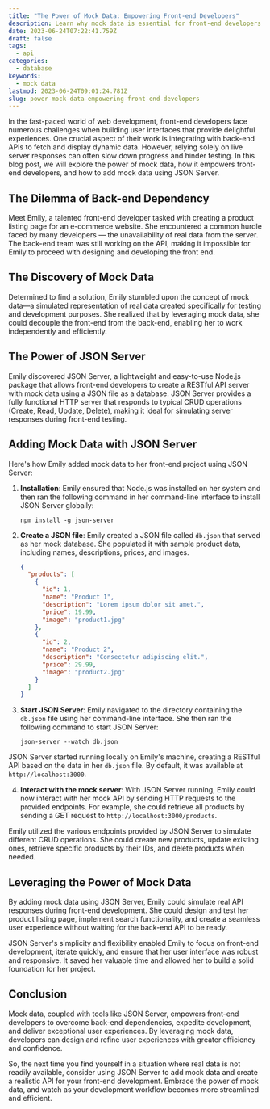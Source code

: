 ```yaml
---
title: "The Power of Mock Data: Empowering Front-end Developers"
description: Learn why mock data is essential for front-end developers and how to add it using JSON Server.
date: 2023-06-24T07:22:41.759Z
draft: false
tags:
  - api
categories:
  - database
keywords:
  - mock data
lastmod: 2023-06-24T09:01:24.781Z
slug: power-mock-data-empowering-front-end-developers
---
```


In the fast-paced world of web development, front-end developers face numerous challenges when building user interfaces that provide delightful experiences. One crucial aspect of their work is integrating with back-end APIs to fetch and display dynamic data. However, relying solely on live server responses can often slow down progress and hinder testing. In this blog post, we will explore the power of mock data, how it empowers front-end developers, and how to add mock data using JSON Server.

## The Dilemma of Back-end Dependency

Meet Emily, a talented front-end developer tasked with creating a product listing page for an e-commerce website. She encountered a common hurdle faced by many developers — the unavailability of real data from the server. The back-end team was still working on the API, making it impossible for Emily to proceed with designing and developing the front end.

## The Discovery of Mock Data

Determined to find a solution, Emily stumbled upon the concept of mock data—a simulated representation of real data created specifically for testing and development purposes. She realized that by leveraging mock data, she could decouple the front-end from the back-end, enabling her to work independently and efficiently.

## The Power of JSON Server

Emily discovered JSON Server, a lightweight and easy-to-use Node.js package that allows front-end developers to create a RESTful API server with mock data using a JSON file as a database. JSON Server provides a fully functional HTTP server that responds to typical CRUD operations (Create, Read, Update, Delete), making it ideal for simulating server responses during front-end testing.

## Adding Mock Data with JSON Server

Here's how Emily added mock data to her front-end project using JSON Server:

1. **Installation**: Emily ensured that Node.js was installed on her system and then ran the following command in her command-line interface to install JSON Server globally:

   ```shell
   npm install -g json-server
   ```

2. **Create a JSON file**: Emily created a JSON file called `db.json` that served as her mock database. She populated it with sample product data, including names, descriptions, prices, and images.

   ```json
   {
     "products": [
       {
         "id": 1,
         "name": "Product 1",
         "description": "Lorem ipsum dolor sit amet.",
         "price": 19.99,
         "image": "product1.jpg"
       },
       {
         "id": 2,
         "name": "Product 2",
         "description": "Consectetur adipiscing elit.",
         "price": 29.99,
         "image": "product2.jpg"
       }
     ]
   }
   ```

3. **Start JSON Server**: Emily navigated to the directory containing the `db.json` file using her command-line interface. She then ran the following command to start JSON Server:

   ```shell
   json-server --watch db.json
   ```

JSON Server started running locally on Emily's machine, creating a RESTful API based on the data in her `db.json` file. By default, it was available at `http://localhost:3000`.

4. **Interact with the mock server**: With JSON Server running, Emily could now interact with her mock API by sending HTTP requests to the provided endpoints. For example, she could retrieve all products by sending a GET request to `http://localhost:3000/products`.

Emily utilized the various endpoints provided by JSON Server to simulate different CRUD operations. She could create new products, update existing ones, retrieve specific products by their IDs, and delete products when needed.

## Leveraging the Power of Mock Data

By adding mock data using JSON Server, Emily could simulate real API responses during front-end development. She could design and test her product listing page, implement search functionality, and create a seamless user experience without waiting for the back-end API to be ready.

JSON Server's simplicity and flexibility enabled Emily to focus on front-end development, iterate quickly, and ensure that her user interface was robust and responsive. It saved her valuable time and allowed her to build a solid foundation for her project.

## Conclusion

Mock data, coupled with tools like JSON Server, empowers front-end developers to overcome back-end dependencies, expedite development, and deliver exceptional user experiences. By leveraging mock data, developers can design and refine user experiences with greater efficiency and confidence.

So, the next time you find yourself in a situation where real data is not readily available, consider using JSON Server to add mock data and create a realistic API for your front-end development. Embrace the power of mock data, and watch as your development workflow becomes more streamlined and efficient.
